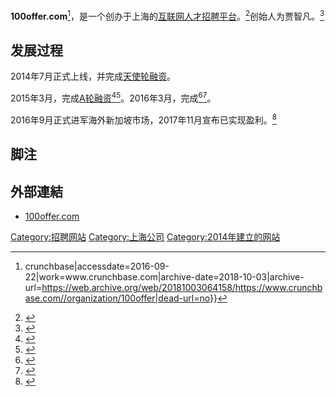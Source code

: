 {{orphan|time=2016-09-22T08:15:09+00:00}}
{{prose|time=2016-09-22T08:14:33+00:00}}

'''100offer.com'''<ref>{{Cite web|url=https://www.crunchbase.com//organization/100offer|title=100OFFER {{!}} crunchbase|accessdate=2016-09-22|work=www.crunchbase.com|archive-date=2018-10-03|archive-url=https://web.archive.org/web/20181003064158/https://www.crunchbase.com//organization/100offer|dead-url=no}}</ref>，是一个创办于上海的[[互联网|互联网]][[招聘|人才招聘平台]]。<ref>{{cite news |title=100offer：瓦解在线招聘行业的“小而美”_科学中国 |url=http://science.china.com.cn/2016-03/30/content_8673519.htm |accessdate=2021-11-03 |work=中国网 |archive-date=2021-11-03 |archive-url=https://web.archive.org/web/20211103134342/http://science.china.com.cn/2016-03/30/content_8673519.htm }}</ref>创始人为贾智凡。<ref>{{cite news |title=物理才子转行高端招聘：看！那个“拍卖程序员”贾智凡- Micro Reading |url=http://covid-19.chinadaily.com.cn/hqcj/zgjj/2016-01-26/content_14510159.html |accessdate=2021-11-03 |work=中国日报网 |archive-date=2021-11-05 |archive-url=https://web.archive.org/web/20211105192652/http://covid-19.chinadaily.com.cn/hqcj/zgjj/2016-01-26/content_14510159.html }}</ref>

== 发展过程 ==
2014年7月正式上线，并完成[[天使投资者|天使轮融资]]。

2015年3月，完成[[A轮融资|A轮融资]]<ref>{{Cite web|url=http://tech.sina.com.cn/i/2015-03-10/doc-iawzuney0610733.shtml|title=程序员拍卖平台100offer获两千万A轮融资|accessdate=2016-09-22|archive-date=2016-09-23|archive-url=https://web.archive.org/web/20160923060012/http://tech.sina.com.cn/i/2015-03-10/doc-iawzuney0610733.shtml|dead-url=no}}</ref><ref>{{Cite web|url=http://tech.qq.com/a/20150311/039569.htm|title=这个拍卖程序员的招聘网站融了2000万_科技_腾讯网|accessdate=2016-09-22|work=tech.qq.com|archive-date=2018-09-29|archive-url=https://web.archive.org/web/20180929004334/http://tech.qq.com/a/20150311/039569.htm|dead-url=no}}</ref>。2016年3月，完成{{le|B轮融资|Series B round}}<ref>{{Cite web|url=https://36kr.com/p/5043922.html|title=【首发】做高端人才拍卖的100offer获2500万元B轮融资，去年底已盈亏平衡_36氪|accessdate=2016-09-22|work=36kr.com|archive-date=2016-10-11|archive-url=https://web.archive.org/web/20161011135021/https://36kr.com/p/5043922.html|dead-url=no}}</ref><ref>{{Cite web|url=http://it.sohu.com/20160302/n439160172.shtml|title=高端招聘平台100offer完成B轮2500万元融资-搜狐科技|accessdate=2016-09-22|work=it.sohu.com|archive-date=2016-09-23|archive-url=https://web.archive.org/web/20160923020457/http://it.sohu.com/20160302/n439160172.shtml|dead-url=no}}</ref>。

2016年9月正式进军海外新加坡市场，2017年11月宣布已实现盈利。<ref>{{cite news |title=进入新加坡市场一年，100offer已实现盈利 |url=https://tech.huanqiu.com/article/9CaKrnK5V6E |accessdate=2021-11-03 |work=环球网 |archive-date=2021-11-05 |archive-url=https://web.archive.org/web/20211105194520/https://tech.huanqiu.com/article/9CaKrnK5V6E }}</ref>

== 脚注 ==
{{reflist}}

== 外部連結 ==
* [https://web.archive.org/web/20190930211414/https://www.100offer.com/ 100offer.com]

[[Category:招聘网站|Category:招聘网站]]
[[Category:上海公司|Category:上海公司]]
[[Category:2014年建立的网站|Category:2014年建立的网站]]